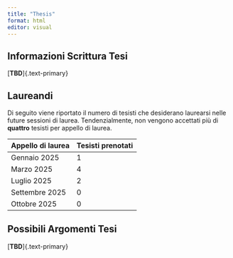 ---
title: "Thesis"
format: html
editor: visual
---

## Informazioni Scrittura Tesi

\[**TBD**\]{.text-primary}

## Laureandi

Di seguito viene riportato il numero di tesisti che desiderano laurearsi nelle future sessioni di laurea. Tendenzialmente, non vengono accettati più di **quattro** tesisti per appello di laurea.

| Appello di laurea | Tesisti prenotati |
|-------------------|-------------------|
| Gennaio 2025      | 1                 |
| Marzo 2025        | 4                 |
| Luglio 2025       | 2                 |
| Settembre 2025    | 0                 |
| Ottobre 2025      | 0                 |

## Possibili Argomenti Tesi

\[**TBD**\]{.text-primary}

